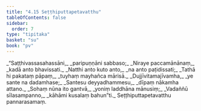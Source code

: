 ```yaml
---
title: "4.15 Seṭṭhiputtapetavatthu"
tableOfContents: false
sidebar:
  order: 7
type: "tipitaka"
basket: "su"
book: "pv"
---
```



<DynamicBreadcrumb />

<Division number="802" book="pv">

<Paragraph number="864" type="verses" book="pv">
_“Saṭṭhivassasahassāni,_  
_paripuṇṇāni sabbaso;_  
_Niraye paccamānānaṃ,_  
_kadā anto bhavissati._  

</Paragraph>

</Division>
<Division number="803" book="pv">

<Paragraph number="865" type="verses" book="pv">
_Natthi anto kuto anto,_  
_na anto paṭidissati;_  
_Tathā hi pakataṃ pāpaṃ,_  
_tuyhaṃ mayhañca mārisā._  

</Paragraph>

</Division>
<Division number="804" book="pv">

<Paragraph number="866" type="verses" book="pv">
_Dujjīvitamajīvamha,_  
_ye sante na dadamhase;_  
_Santesu deyyadhammesu,_  
_dīpaṃ nākamha attano._  

</Paragraph>

</Division>
<Division number="805" book="pv">

<Paragraph number="867" type="verses" book="pv">
_Sohaṃ nūna ito gantvā,_  
_yoniṃ laddhāna mānusiṃ;_  
_Vadaññū sīlasampanno,_  
_kāhāmi kusalaṃ bahun”ti._  


</Paragraph>
</Division>

<Paragraph number="868" type="center" book="pv">
Seṭṭhiputtapetavatthu pannarasamaṃ.
</Paragraph>